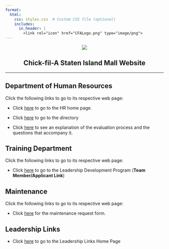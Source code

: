 ```yaml
---
format:
  html:
    css: styles.css  # Custom CSS file (optional)
    includes:
      in_header: |
        <link rel="icon" href="CFALogo.png" type="image/png"> 
---
```


<div style="text-align: center;">

![](https://image-handler.workstream.is/fit-in/512x512/production/uploads/brand/logo/25456/b5e811b29339f2735850dbe36c96462b.png)
</div>

<div style="text-align: center;">
# Chick-fil-A Staten Island Mall Website
</div>
--- 

## Department of Human Resources
Click the following links to go to its respective web page: 

- Click [here](https://cfasi.github.io/cfasimain/HRdocs.html) to go to the HR home page. 

- Click [here](https://cfasi.github.io/cfasimain/directory.html) to go to the directory

- Click [here](https://cfasi.github.io/cfasimain/evaluation.html) to see an explanation of the evaluation process and the questions that accompany it. 

## Training Department 

Click the following links to go to its respective web page: 

- Click [here](https://cfasi.github.io/cfasimain/Development_Program.html) to go to the Leadership Development Program (**Team Member/Applicant Link**)


## Maintenance 
Click the following links to go to its respective web page:

- Click [here]() for the maintenance request form. 

## Leadership Links

- Click [here](https://cfasi.github.io/cfasimain/leadership.html) to go to the Leadership Links Home Page 





